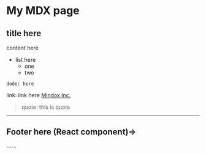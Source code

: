 # My MDX page

## title here

content here

- list here
  - one
  - two

```
dode: here
```

link: link here [Mindox Inc.](http://mindox.jp)

> quote: this is quote

----
**Footer here** (React component)=>
---
<Footer/>
----


